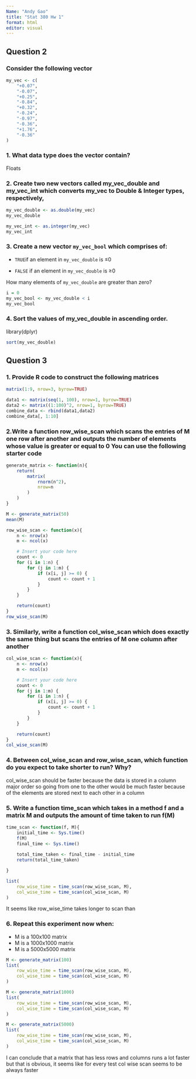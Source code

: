 ```yaml
---
Name: "Andy Gao"
title: "Stat 380 Hw 1"
format: html
editor: visual
---
```


## Question 2

### Consider the following vector

```r
my_vec <- c(
    "+0.07",
    "-0.07",
    "+0.25",
    "-0.84",
    "+0.32",
    "-0.24",
    "-0.97",
    "-0.36",
    "+1.76",
    "-0.36"
)
```

### 1. What data type does the vector contain?

Floats

### 2. Create two new vectors called my_vec_double and my_vec_int which converts my_vec to Double & Integer types, respectively,

```r
my_vec_double <- as.double(my_vec)
my_vec_double
```

```r
my_vec_int <- as.integer(my_vec)
my_vec_int
```

### 3. Create a new vector `my_vec_bool` which comprises of:

-   `TRUE`if an element in `my_vec_double` is ≤0

-   `FALSE` if an element in `my_vec_double` is ≥0

How many elements of `my_vec_double` are greater than zero?

```r
i = 0
my_vec_bool <- my_vec_double < i
my_vec_bool
```

### 4. Sort the values of my_vec_double in ascending order.

library(dplyr)

```r
sort(my_vec_double)
```

## Question 3

### 1. Provide R code to construct the following matrices

```r
matrix(1:9, nrow=3, byrow=TRUE)
```

```r
data1 <- matrix(seq(1, 100), nrow=1, byrow=TRUE)
data2 <- matrix((1:100)^2, nrow=1, byrow=TRUE)
combine_data <- rbind(data1,data2)
combine_data[, 1:10]
```

### 2.Write a function row_wise_scan which scans the entries of M one row after another and outputs the number of elements whose value is greater or equal to 0 You can use the following starter code

```r
generate_matrix <- function(n){
    return(
        matrix(
            rnorm(n^2),
            nrow=n
        )
    )
}

M <- generate_matrix(50)
mean(M)
```

```r
row_wise_scan <- function(x){
    n <- nrow(x)
    m <- ncol(x)

    # Insert your code here
    count <- 0
    for (i in 1:n) {
        for (j in 1:m) {
            if (x[i, j] >= 0) {
                count <- count + 1
            }
        }
    }

    return(count)
}
row_wise_scan(M) 
```

### 3. Similarly, write a function col_wise_scan which does exactly the same thing but scans the entries of M one column after another

```r
col_wise_scan <- function(x){
    n <- nrow(x)
    m <- ncol(x)

    # Insert your code here
    count <- 0
    for (j in 1:m) {
        for (i in 1:n) {
            if (x[i, j] >= 0) {
                count <- count + 1
            }
        }
    }

    return(count)
}
col_wise_scan(M) 
```

### 4. Between col_wise_scan and row_wise_scan, which function do you expect to take shorter to run? Why?

col_wise_scan should be faster because the data is stored in a column major order so going from one to the other would be much faster because of the elements are stored next to each other in a column

### 5. Write a function time_scan which takes in a method f and a matrix M and outputs the amount of time taken to run f(M)

```r
time_scan <- function(f, M){
    initial_time <- Sys.time()
    f(M)
    final_time <- Sys.time()
    
    total_time_taken <- final_time - initial_time
    return(total_time_taken)

}

list(
    row_wise_time = time_scan(row_wise_scan, M),
    col_wise_time = time_scan(col_wise_scan, M)
)

```

It seems like row_wise_time takes longer to scan than

### 6. Repeat this experiment now when:

-   M is a 100x100 matrix
-   M is a 1000x1000 matrix
-   M is a 5000x5000 matrix

```r
M <- generate_matrix(100)
list(
    row_wise_time = time_scan(row_wise_scan, M),
    col_wise_time = time_scan(col_wise_scan, M)
)
```

```r
M <- generate_matrix(1000)
list(
    row_wise_time = time_scan(row_wise_scan, M),
    col_wise_time = time_scan(col_wise_scan, M)
)
```

```r
M <- generate_matrix(5000)
list(
    row_wise_time = time_scan(row_wise_scan, M),
    col_wise_time = time_scan(col_wise_scan, M)
)
```

I can conclude that a matrix that has less rows and columns runs a lot faster but that is obvious, it seems like for every test col wise scan seems to be always faster
